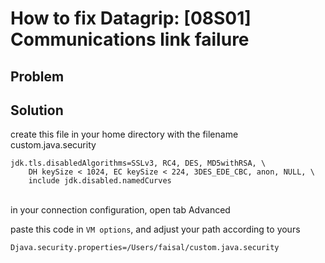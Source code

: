 
<Head>
    <title>How to fix Datagrip: [08S01] Communications link failure </title>
</Head>

# How to fix Datagrip: [08S01] Communications link failure

## Problem

<ImagePost src="/datagrip-08S01/problem.png"/>

## Solution

create this file in your home directory with the filename custom.java.security

```
jdk.tls.disabledAlgorithms=SSLv3, RC4, DES, MD5withRSA, \
    DH keySize < 1024, EC keySize < 224, 3DES_EDE_CBC, anon, NULL, \
    include jdk.disabled.namedCurves
```

<br/>
in your connection configuration, open tab Advanced

<ImagePost src="/datagrip-08S01/advance-tab.png"/>

paste this code in `VM options`, and adjust your path according to yours

```
Djava.security.properties=/Users/faisal/custom.java.security
```